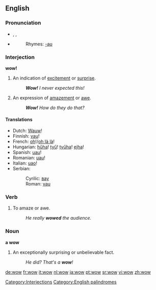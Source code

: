 ==English==

===Pronunciation===
*{{enPR|wou}}, {{IPA|/waʊ/}}, {{SAMPA|/waU/}}
*{{audio|en-us-wow.ogg|Audio (US)}}
*:Rhymes: [[Rhymes:English:-aʊ|-aʊ]]

===Interjection===
'''wow!'''

# An indication of [[excite]]ment or [[surprise]].
#: '''''Wow!''' I never expected this!''
# An expression of [[amaze]]ment or [[awe]].
#: '''''Wow!''' How do they do that?''

====Translations====
{{rfc-trans}}
*Dutch: [[Wauw]]!
*Finnish: [[vau]]!
*French: [[oh]]!/[[oh là là]]!
*Hungarian: [[hűha]]! [[tyű]]! [[tyűha]]! [[ejha]]!
*Spanish: [[uau]]!
*Romanian: [[uau]]!
*Italian: [[uao]]!
*Serbian: 
*:Cyrilic: [[вау]]
*:Roman: [[vau]]

===Verb===
{{en-verb|wows|wowing|wowed}}

# To amaze or awe.
#:''He really '''wowed''' the audience.''

===Noun===
'''a wow'''

# An exceptionally surprising or unbelievable fact.
#: ''He did? That's a '''wow'''!''

[[Category:Interjections]]
[[Category:English palindromes]]

[[de:wow]]
[[fr:wow]]
[[it:wow]]
[[nl:wow]]
[[ja:wow]]
[[pt:wow]]
[[sr:wow]]
[[vi:wow]]
[[zh:wow]]